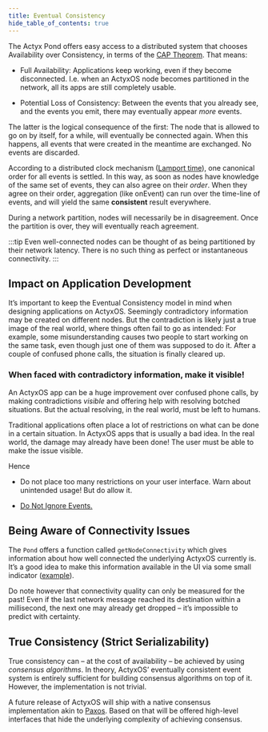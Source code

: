 ```yaml
---
title: Eventual Consistency
hide_table_of_contents: true
---
```


The Actyx Pond offers easy access to a distributed system that chooses Availability over
Consistency, in terms of the [CAP Theorem](https://en.wikipedia.org/wiki/CAP_Theorem). That means:

- Full Availability: Applications keep working, even if they become disconnected. I.e. when an
  ActyxOS node becomes partitioned in the network, all its apps are still completely usable.

- Potential Loss of Consistency: Between the events that you already see, and the events you emit,
  there may eventually appear _more_ events.

The latter is the logical consequence of the first: The node that is allowed to go on by itself, for
a while, will eventually be connected again. When this happens, all events that were created in the
meantime are exchanged. No events are discarded.

According to a distributed clock mechanism ([Lamport
time](https://en.wikipedia.org/wiki/Lamport_timestamp)), one canonical order for all events is
settled. In this way, as soon as nodes have knowledge of the same set of events, they can also agree
on their *order*. When they agree on their order, aggregation (like onEvent) can run over the
time-line of events, and will yield the same **consistent** result everywhere.

During a network partition, nodes will necessarily be in disagreement. Once the partition is over,
they will eventually reach agreement.

:::tip
Even well-connected nodes can be thought of as being partitioned by their network latency. There is no such
thing as perfect or instantaneous connectivity.
:::

## Impact on Application Development

It’s important to keep the Eventual Consistency model in mind when designing applications on
ActyxOS. Seemingly contradictory information may be created on different nodes. But the
contradiction is likely just a true image of the real world, where things often fail to go as
intended: For example, some misunderstanding causes two people to start working on the same task,
even though just one of them was supposed to do it. After a couple of confused phone calls, the
situation is finally cleared up.

### When faced with contradictory information, make it visible!

An ActyxOS app can be a huge improvement over confused phone calls, by making contradictions _visible_ and
offering help with resolving botched situations. But the actual resolving, in the real world, must
be left to humans.

Traditional applications often place a lot of restrictions on what can be done in a certain
situation. In ActyxOS apps that is usually a bad idea. In the real world, the damage may already
have been done! The user must be able to make the issue visible.

Hence

- Do not place too many restrictions on your user interface. Warn about unintended usage! But do
  allow it.
  
- [Do Not Ignore Events.](/docs/pond/in-depth/do-not-ignore-events)
  
## Being Aware of Connectivity Issues

<!-- TODO: Dedicated page or something for getNodeConnectivity -->

The `Pond` offers a function called `getNodeConnectivity` which gives information about how well
connected the underlying ActyxOS currently is. It’s a good idea to make this information available
in the UI via some small indicator ([example](https://github.com/Actyx/industrial-ui/tree/master/src/components/NetworkStatusIcon)).

Do note however that connectivity quality can only be measured for the past! Even if the last
network message reached its destination within a millisecond, the next one may already get dropped –
it’s impossible to predict with certainty.

## True Consistency (Strict Serializability)

True consistency can – at the cost of availability – be achieved by using _consensus algorithms_. In
theory, ActyxOS’ eventually consistent event system is entirely sufficient for building consensus
algorithms on top of it. However, the implementation is not trivial.

A future release of ActyxOS will ship with a native consensus implementation akin to
[Paxos](https://en.wikipedia.org/wiki/Paxos_(computer_science)). Based on that will be offered
high-level interfaces that hide the underlying complexity of achieving consensus.
